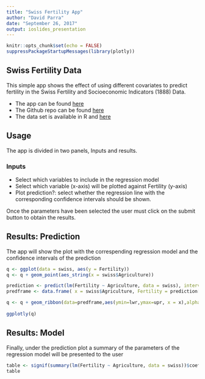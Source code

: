 ```yaml
---
title: "Swiss Fertility App"
author: "David Parra"
date: "September 26, 2017"
output: ioslides_presentation 
---
```


```r
knitr::opts_chunk$set(echo = FALSE)
suppressPackageStartupMessages(library(plotly))

```

## Swiss Fertility Data

This simple app shows the effect of using different covariates to predict fertility in the Swiss Fertility and Socioeconomic Indicators (1888) Data. 

- The app can be found [here](https://davidcparrar.shinyapps.io/my_first_shinny_app/)
- The Github repo can be found [here](https://github.com/Davidcparrar/DDPShiny)
- The data set is available in R and [here](https://opr.princeton.edu/archive/pefp/switz.aspx)

## Usage

The app is divided in two panels, Inputs and results.

### Inputs

- Select which variables to include in the regression model
- Select which variable (x-axis) will be plotted against Fertility (y-axis) 
- Plot prediction?: select whether the regression line with the corresponding confidence intervals should be shown. 

Once the parameters have been selected the user must click on the submit button to obtain the results.

## Results: Prediction

The app will show the plot with the correspending regression model and the confidence intervals of the prediction

```r
q <- ggplot(data = swiss, aes(y = Fertility))
q <- q + geom_point(aes_string(x = swiss$Agriculture))

prediction <- predict(lm(Fertility ~ Agriculture, data = swiss), interval = "confidence")
predframe <- data.frame( x = swiss$Agriculture, Fertility = prediction[,1], lwr = prediction[,2], upr = prediction[,3])

q <- q + geom_ribbon(data=predframe,aes(ymin=lwr,ymax=upr, x = x),alpha=0.3) + geom_line(data=predframe,aes(y = Fertility, x = x),size = 1.5, colour = "lightblue") + labs(x = "Agriculture")
    
ggplotly(q)
```



## Results: Model 

Finally, under the prediction plot a summary of the parameters of the regression model will be presented to the user

```r
table <- signif(summary(lm(Fertility ~ Agriculture, data = swiss))$coefficients, digits = 4)
table
```




